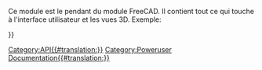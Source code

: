<languages/>
<div class="mw-translate-fuzzy">
{{VeryImportantMessage|(octobre 2019) Ne pas éditer cette page. L'information est incomplète et obsolète. Pour la dernière API, voir la [https://www.freecadweb.org/api documentation de l'API générée automatiquement], ou générez la documentation vous-même, voir [[Source documentation/fr|Documentation du code source]].}}
</div>

Ce module est le pendant du module FreeCAD. Il contient tout ce qui touche à l'interface utilisateur et les vues 3D. Exemple:
{{Code|code=
import FreeCAD as App
import FreeCADGui as Gui

# get the 3D model document
doc = App.ActiveDocument    

# get the visual representation model document
gui_doc = Gui.ActiveDocument

gui_doc.activateWorkbench("myWorkbench")
}}


{{APIFunction | activate Workbench | chaîne | Active un atelier par nom | rien}}
{{APIFunction | activeDocument | | | le document actif ou None si rien n'existe}}
{{APIFunction | activeWorkbench | | | l'objet de l'atelier actif}}
{{APIFunction | addCommand | chaîne, object | Ajoute une commande FreeCAD. Chaîne est le nom de la commande et l'objet est un nom de classe définissant la commande |}}
{{APIFunction | AddIcon | chaîne, chaîne or liste | Ajoute une icône comme nom de fichier ou dans le format XPM du système |}}
{{APIFunction | addIconPath | chaîne | Ajouter un nouveau chemin d'accès au système où trouver les fichiers d'icônes |}}
{{APIFunction | addPreferencePage | chaîne, chaîne | Ajoute une forme d'interface utilisateur pour la boîte de dialogue des préférences. Le premier argument spécifie le nom du fichier et le second spécifie le nom du groupe |}}
{{APIFunction | addWorkbench | chaîne, object | Ajoute un atelier sous un nom défini. La chaîne est le nom de l'atelier et l'objet est un nom de classe définissant l'atelier |}}
{{APIFunction | createDialog | chaîne | Ouvre un fichier d'interface |}}
{{APIFunction | getDocument | chaîne | Obtient un document par son nom | le document}}
{{APIFunction | getWorkbench | chaîne | Obtient un atelier par son nom | l'atelier}}
{{APIFunction | Insert | chaîne | Ouvrir une macro, Inventor ou un fichier VRML | document}}
{{APIFunction | listWorkbenches | | Affiche une liste de toutes les ateliers | liste}}
{{APIFunction | open | chaîne | Ouvre une macro, Inventor ou un fichier VRML | le document ouvert}}
{{APIFunction | removeWorkbench | chaîne | Supprime un atelier par nom |}}
{{APIFunction | RunCommand | chaîne | Exécute une commande FreeCAD par nom |}}
{{APIFunction | updateGui | | Mise à jour de la fenêtre principale et toutes ses fenêtres |}}

{{Userdocnavi{{#translation:}}}}
[[Category:API{{#translation:}}]]
[[Category:Poweruser Documentation{{#translation:}}]]
{{clear}}